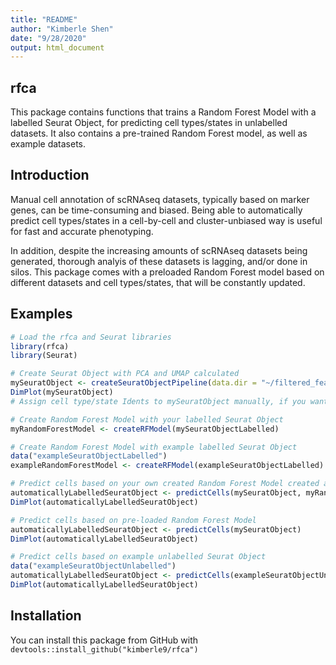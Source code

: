 ```yaml
---
title: "README"
author: "Kimberle Shen"
date: "9/28/2020"
output: html_document
---
```


## rfca

This package contains functions that trains a Random Forest Model with a labelled Seurat Object, for predicting cell types/states in unlabelled datasets. It also contains a pre-trained Random Forest model, as well as example datasets. 

## Introduction

Manual cell annotation of scRNAseq datasets, typically based on marker genes, can be time-consuming and biased. Being able to automatically predict cell types/states in a cell-by-cell and cluster-unbiased way is useful for fast and accurate phenotyping. 

In addition, despite the increasing amounts of scRNAseq datasets being generated, thorough analyis of these datasets is lagging, and/or done in silos. This package comes with a preloaded Random Forest model based on different datasets and cell types/states, that will be constantly updated. 

## Examples

```R
# Load the rfca and Seurat libraries
library(rfca)
library(Seurat)

# Create Seurat Object with PCA and UMAP calculated
mySeuratObject <- createSeuratObjectPipeline(data.dir = "~/filtered_feature_bc_matrix", nFeature_RNA_lower = 500, nFeature_RNA_upper = 5000, percent.mt = 5, nfeatures = 2000, dims = 20, clusterResolution = 0.8)
DimPlot(mySeuratObject)
# Assign cell type/state Idents to mySeuratObject manually, if you want to use it as a training dataset.

# Create Random Forest Model with your labelled Seurat Object
myRandomForestModel <- createRFModel(mySeuratObjectLabelled)

# Create Random Forest Model with example labelled Seurat Object
data("exampleSeuratObjectLabelled")
exampleRandomForestModel <- createRFModel(exampleSeuratObjectLabelled)

# Predict cells based on your own created Random Forest Model created above
automaticallyLabelledSeuratObject <- predictCells(mySeuratObject, myRandomForestModel)
DimPlot(automaticallyLabelledSeuratObject)

# Predict cells based on pre-loaded Random Forest Model
automaticallyLabelledSeuratObject <- predictCells(mySeuratObject)
DimPlot(automaticallyLabelledSeuratObject)

# Predict cells based on example unlabelled Seurat Object
data("exampleSeuratObjectUnlabelled")
automaticallyLabelledSeuratObject <- predictCells(exampleSeuratObjectUnlabelled)
DimPlot(automaticallyLabelledSeuratObject)

```

## Installation

You can install this package from GitHub with `devtools::install_github("kimberle9/rfca")`
